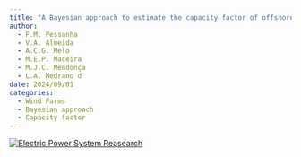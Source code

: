 ```yaml
---
title: "A Bayesian approach to estimate the capacity factor of offshore wind farms on the Brazilian coast"
author:
  - F.M. Pessanha  
  - V.A. Almeida 
  - A.C.G. Melo 
  - M.E.P. Maceira 
  - M.J.C. Mendonça 
  - L.A. Medrano d
date: 2024/09/01
categories: 
  - Wind Farms
  - Bayesian approach
  - Capacity factor
---
```


[![Electric Power System Reasearch](images/artigo1.png)](https://www.sciencedirect.com/science/article/abs/pii/S0378779624006588)
